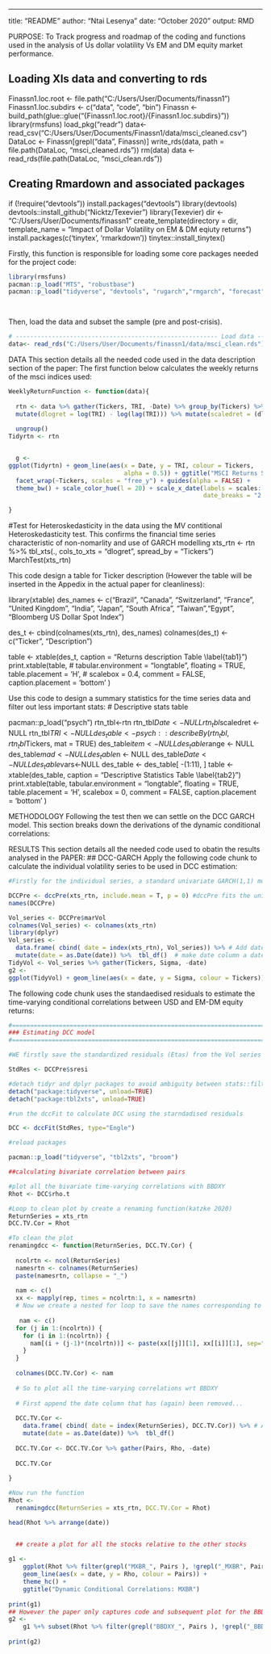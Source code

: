 ---
title: "README"
author: "Ntai Lesenya"
date: "October 2020"
output: RMD

PURPOSE:
To Track progress and roadmap of the coding and functions used in the analysis of Us dollar volatility Vs EM and DM equity market performance. 

## Loading Xls data and converting to rds
Finassn1.loc.root <- file.path("C:/Users/User/Documents/finassn1")
Finassn1.loc.subdirs <- c("data", "code", "bin")
Finassn <- build_path(glue::glue("{Finassn1.loc.root}/{Finassn1.loc.subdirs}"))
library(rmsfuns)
load_pkg("readr")
data<- read_csv("C:/Users/User/Documents/Finassn1/data/msci_cleaned.csv")
DataLoc <- Finassn[grepl("data", Finassn)]
write_rds(data, path = file.path(DataLoc, "msci_cleaned.rds"))
rm(data)
data <- read_rds(file.path(DataLoc, "msci_clean.rds"))



## Creating Rmardown and associated packages
if (!require("devtools")) install.packages("devtools")
library(devtools)
devtools::install_github("Nicktz/Texevier")
library(Texevier)
dir <- "C:/Users/User/Documents/finassn1"
create_template(directory = dir, template_name = "Impact of Dollar Volatility on EM & DM eqiuty returns")
install.packages(c('tinytex', 'rmarkdown'))
tinytex::install_tinytex()




Firstly, this function is responsible for loading some core packages needed for the project code:
```r
library(rmsfuns)
pacman::p_load("MTS", "robustbase")
pacman::p_load("tidyverse", "devtools", "rugarch","rmgarch", "forecast", "tbl2xts", "lubridate", "PerformanceAnalytics", "Texevier", "ggthemes")

  

```


Then, load the data and subset the sample (pre and post-crisis).

```r
# -------------------------------------------------------- Load data ------------------------------------------------------
data<- read_rds("C:/Users/User/Documents/finassn1/data/msci_clean.rds")                                                                        

```

DATA
This section details all the needed code used in the data description section of the paper:
The first function below calculates the weekly returns of the msci indices used:
```r
WeeklyReturnFunction <- function(data){
  
  rtn <- data %>% gather(Tickers, TRI, -Date) %>% group_by(Tickers) %>%
  mutate(dlogret = log(TRI) - log(lag(TRI))) %>% mutate(scaledret = (dlogret -
                                                                       mean(dlogret, na.rm = T))) %>% filter(Date > first(Date)) %>%
  ungroup()
Tidyrtn <- rtn


  g <-
ggplot(Tidyrtn) + geom_line(aes(x = Date, y = TRI, colour = Tickers,
                                alpha = 0.5)) + ggtitle("MSCI Returns Series:  EM  & DM Returns") +
  facet_wrap(~Tickers, scales = "free_y") + guides(alpha = FALSE) +
  theme_bw() + scale_color_hue(l = 20) + scale_x_date(labels = scales::date_format("'%y"),
                                                      date_breaks = "2 years") + theme(axis.text = element_text(size = 7)) # However the plot will be inserted in the Appedix in the actual paper for cleanliness

}

```
#Test for Heteroskedasticity in the data using the MV contitional Heteroskedasticity test. This confirms the financial time series characteristic of non-nomarlity and use of GARCH modelling
xts_rtn <- rtn %>% tbl_xts(., cols_to_xts = "dlogret", spread_by = "Tickers")
MarchTest(xts_rtn)

This code design a table for Ticker description (However the table will be inserted in the Appedix in the actual paper for cleanliness):

library(xtable)
des_names <- c("Brazil", "Canada", "Switzerland", "France", "United Kingdom", "India", "Japan", "South Africa", "Taiwan","Egypt", "Bloomberg US Dollar Spot Index")

des_t <- cbind(colnames(xts_rtn), des_names)
colnames(des_t) <- c("Ticker", "Description")

table <- xtable(des_t, caption = "Returns description Table \\label{tab1}")
print.xtable(table,
             # tabular.environment = "longtable",
             floating = TRUE,
             table.placement = 'H',
             # scalebox = 0.4,
             comment = FALSE,
             caption.placement = 'bottom'
)

Use this code to design a summary statistics for the time series data and filter out less important stats: 
# Descriptive stats table

pacman::p_load("psych")
rtn_tbl<-rtn
rtn_tbl$Date <- NULL
rtn_tbl$scaledret <- NULL
rtn_tbl$TRI <-NULL
des_table <- psych::describeBy(rtn_tbl, rtn_tbl$Tickers, mat = TRUE)
des_table$item <- NULL
des_table$range <- NULL
des_table$mad <- NULL
des_table$n <- NULL
des_table$Date<-NULL
des_table$vars<-NULL
des_table <- des_table[ -(1:11), ]
table <- xtable(des_table, caption = "Descriptive Statistics Table \\label{tab2}")
print.xtable(table,
             tabular.environment = "longtable",
             floating = TRUE,
             table.placement = 'H',
             scalebox = 0,
             comment = FALSE,
             caption.placement = 'bottom'
)




METHODOLOGY
Following the test then we can settle on the DCC GARCH model. This section breaks down the derivations of the dynamic conditional correlations:




RESULTS
This section details all the needed code used to obatin the results analysed in the PAPER:
## DCC-GARCH
Apply the following code chunk to calculate the individual volatility series to be used in DCC estimation:
    
```r

#Firstly for the individual series, a standard univariate GARCH(1,1) modelled to give the H_t (used interchangeably with Sigma for plotting) process to be used in calculating the standardized residual. This are then used in  DCC calculations after.

DCCPre <- dccPre(xts_rtn, include.mean = T, p = 0) #dccPre fits the univariate GARCH models to each series of returns
names(DCCPre)

Vol_series <- DCCPre$marVol
colnames(Vol_series) <- colnames(xts_rtn)
library(dplyr)
Vol_series <-
  data.frame( cbind( date = index(xts_rtn), Vol_series)) %>% # Add date column which dropped away...
  mutate(date = as.Date(date)) %>%  tbl_df()  # make date column a date column...
TidyVol <- Vol_series %>% gather(Tickers, Sigma, -date)
g2 <-
ggplot(TidyVol) + geom_line(aes(x = date, y = Sigma, colour = Tickers)) # However the plot will be inserted in the Appedix in the actual paper for cleanliness

```

The following code chunk uses the standaedised residuals to estimate the time-varying conditional correlations between USD and EM-DM equity returns:

```r
#==============================================================================
### Estimating DCC model
#=============================================================================

#WE firstly save the standardized residuals (Etas) from the Vol series above

StdRes <- DCCPre$sresi

#detach tidyr and dplyr packages to avoid ambiguity between stats::filter and dplyr::filter
detach("package:tidyverse", unload=TRUE)
detach("package:tbl2xts", unload=TRUE)

#run the dccFit to calculate DCC using the starndadised residuals

DCC <- dccFit(StdRes, type="Engle")

#reload packages

pacman::p_load("tidyverse", "tbl2xts", "broom")

##calculating bivariate correlation between pairs

#plot all the bivariate time-varying correlations with BBDXY
Rhot <- DCC$rho.t

#Loop to clean plot by create a renaming function(katzke 2020)
ReturnSeries = xts_rtn
DCC.TV.Cor = Rhot

#To clean the plot 
renamingdcc <- function(ReturnSeries, DCC.TV.Cor) {
  
  ncolrtn <- ncol(ReturnSeries)
  namesrtn <- colnames(ReturnSeries)
  paste(namesrtn, collapse = "_")
  
  nam <- c()
  xx <- mapply(rep, times = ncolrtn:1, x = namesrtn)
  # Now we create a nested for loop to save the names corresponding to the columns of interest.. 
  
   nam <- c()
  for (j in 1:(ncolrtn)) {
    for (i in 1:(ncolrtn)) {
      nam[(i + (j-1)*(ncolrtn))] <- paste(xx[[j]][1], xx[[i]][1], sep="_")
    }
  }
  
  colnames(DCC.TV.Cor) <- nam
  
  # So to plot all the time-varying correlations wrt BBDXY
      
  # First append the date column that has (again) been removed...
  
  DCC.TV.Cor <- 
    data.frame( cbind( date = index(ReturnSeries), DCC.TV.Cor)) %>% # Add date column which dropped away...
    mutate(date = as.Date(date)) %>%  tbl_df() 
  
  DCC.TV.Cor <- DCC.TV.Cor %>% gather(Pairs, Rho, -date)
  
  DCC.TV.Cor
  
}

#Now run the function
Rhot <- 
  renamingdcc(ReturnSeries = xts_rtn, DCC.TV.Cor = Rhot)

head(Rhot %>% arrange(date))


  ## create a plot for all the stocks relative to the other stocks
  
g1 <- 
    ggplot(Rhot %>% filter(grepl("MXBR_", Pairs ), !grepl("_MXBR", Pairs)) ) + 
    geom_line(aes(x = date, y = Rho, colour = Pairs)) + 
    theme_hc() +
    ggtitle("Dynamic Conditional Correlations: MXBR")
  
print(g1)
## However the paper only captures code and subsequent plot for the BBDXY relative to all the stocks as set out in the objective
g2 <- 
    g1 %+% subset(Rhot %>% filter(grepl("BBDXY_", Pairs ), !grepl("_BBDXY", Pairs))) + ggtitle("Dynamic Conditional Correlations: BBDXY") #(However the plot will be inserted in the Appedix in the actual paper for cleanliness)
 
print(g2)
```

